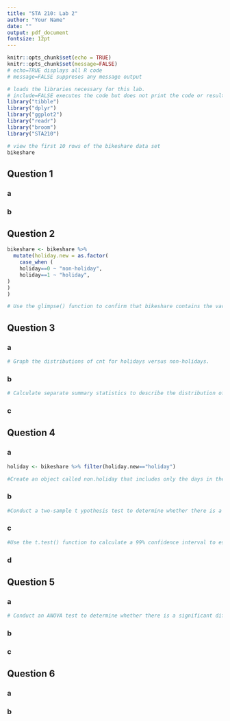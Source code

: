 ```yaml
---
title: "STA 210: Lab 2"
author: "Your Name"
date: ""
output: pdf_document
fontsize: 12pt
---
```


```r
knitr::opts_chunk$set(echo = TRUE)
knitr::opts_chunk$set(message=FALSE)
# echo=TRUE displays all R code 
# message=FALSE suppreses any message output
```

```r
# loads the libraries necessary for this lab.
# include=FALSE executes the code but does not print the code or resulting output.
library("tibble")
library("dplyr")
library("ggplot2")
library("readr")
library("broom")
library("STA210")
```

```r
# view the first 10 rows of the bikeshare data set
bikeshare
```

## Question 1

### a

<!-- Fill in answer -->


### b

<!-- Fill in answer -->


## Question 2

```r
bikeshare <- bikeshare %>% 
  mutate(holiday.new = as.factor(
    case_when (
    holiday==0 ~ "non-holiday",
    holiday==1 ~ "holiday",
)
)
)
```

```r
# Use the glimpse() function to confirm that bikeshare contains the variable holiday.new.
```


## Question 3

### a

```r
# Graph the distributions of cnt for holidays versus non-holidays. 
```

### b

```r
# Calculate separate summary statistics to describe the distribution of cnt for holidays and non-holidays.

```

### c

<!-- Fill in answer -->


## Question 4

### a
```r
holiday <- bikeshare %>% filter(holiday.new=="holiday")
```

```r
#Create an object called non.holiday that includes only the days in the data set that were not holidays.
```

### b

```r
#Conduct a two-sample t ypothesis test to determine whether there is a significant difference in the average number of bike rentals on days that are holidays vs. those that are not. 
```

\color{black}

### c

```r
#Use the t.test() function to calculate a 99% confidence interval to estimate the mean difference in bike rentals on holidays vs. non-holidays.
```


### d

<!-- Fill in answer -->



## Question 5

### a

```r
# Conduct an ANOVA test to determine whether there is a significant difference between the average number of bike rentals on holidays and non-holidays.
```

### b

<!-- Fill in answer -->


### c

<!-- Fill in answer -->


## Question 6

### a

<!-- Fill in answer -->

### b

<!-- Fill in answer -->


